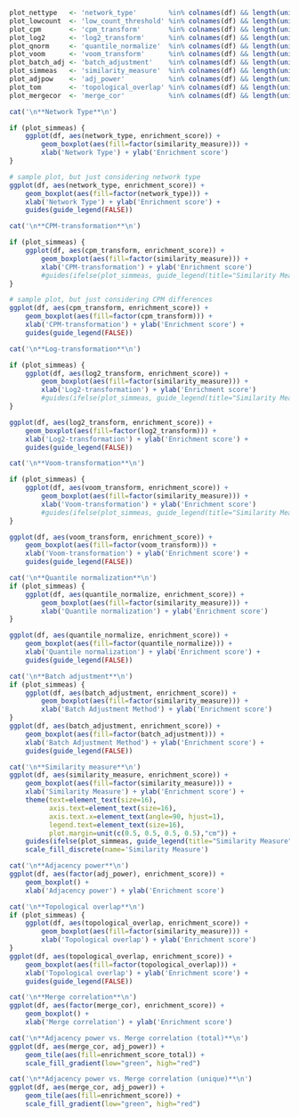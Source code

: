 ```r
plot_nettype   <- 'network_type'        %in% colnames(df) && length(unique(df$network_type)) > 1
plot_lowcount  <- 'low_count_threshold' %in% colnames(df) && length(unique(df$low_count_threshold)) > 1
plot_cpm       <- 'cpm_transform'       %in% colnames(df) && length(unique(df$cpm_transform)) > 1
plot_log2      <- 'log2_transform'      %in% colnames(df) && length(unique(df$log2_transform)) > 1
plot_qnorm     <- 'quantile_normalize'  %in% colnames(df) && length(unique(df$quantile_normalize)) > 1
plot_voom      <- 'voom_transform'      %in% colnames(df) && length(unique(df$voom_transform)) > 1
plot_batch_adj <- 'batch_adjustment'    %in% colnames(df) && length(unique(df$batch_adjustment)) > 1
plot_simmeas   <- 'similarity_measure'  %in% colnames(df) && length(unique(df$similarity_measure)) > 1
plot_adjpow    <- 'adj_power'           %in% colnames(df) && length(unique(df$adj_power)) > 1
plot_tom       <- 'topological_overlap' %in% colnames(df) && length(unique(df$topological_overlap)) > 1
plot_mergecor  <- 'merge_cor'           %in% colnames(df) && length(unique(df$merge_cor)) > 1
```

```r
cat('\n**Network Type**\n')

if (plot_simmeas) {
    ggplot(df, aes(network_type, enrichment_score)) + 
        geom_boxplot(aes(fill=factor(similarity_measure))) +
        xlab('Network Type') + ylab('Enrichment score')
}

# sample plot, but just considering network type
ggplot(df, aes(network_type, enrichment_score)) + 
    geom_boxplot(aes(fill=factor(network_type))) +
    xlab('Network Type') + ylab('Enrichment score') +
    guides(guide_legend(FALSE))

```

```r
cat('\n**CPM-transformation**\n')

if (plot_simmeas) {
    ggplot(df, aes(cpm_transform, enrichment_score)) + 
        geom_boxplot(aes(fill=factor(similarity_measure))) +
        xlab('CPM-transformation') + ylab('Enrichment score')
        #guides(ifelse(plot_simmeas, guide_legend(title="Similarity Measure"), FALSE))
}

# sample plot, but just considering CPM differences
ggplot(df, aes(cpm_transform, enrichment_score)) + 
    geom_boxplot(aes(fill=factor(cpm_transform))) +
    xlab('CPM-transformation') + ylab('Enrichment score') +
    guides(guide_legend(FALSE))

```


```r
cat('\n**Log-transformation**\n')

if (plot_simmeas) {
    ggplot(df, aes(log2_transform, enrichment_score)) + 
        geom_boxplot(aes(fill=factor(similarity_measure))) +
        xlab('Log2-transformation') + ylab('Enrichment score')
        #guides(ifelse(plot_simmeas, guide_legend(title="Similarity Measure"), FALSE))
}

ggplot(df, aes(log2_transform, enrichment_score)) + 
    geom_boxplot(aes(fill=factor(log2_transform))) +
    xlab('Log2-transformation') + ylab('Enrichment score') +
    guides(guide_legend(FALSE))
```


```r
cat('\n**Voom-transformation**\n')

if (plot_simmeas) {
    ggplot(df, aes(voom_transform, enrichment_score)) + 
        geom_boxplot(aes(fill=factor(similarity_measure))) +
        xlab('Voom-transformation') + ylab('Enrichment score')
        #guides(ifelse(plot_simmeas, guide_legend(title="Similarity Measure"), FALSE))
}

ggplot(df, aes(voom_transform, enrichment_score)) + 
    geom_boxplot(aes(fill=factor(voom_transform))) +
    xlab('Voom-transformation') + ylab('Enrichment score') +
    guides(guide_legend(FALSE))
```

```r
cat('\n**Quantile normalization**\n')
if (plot_simmeas) {
    ggplot(df, aes(quantile_normalize, enrichment_score)) + 
        geom_boxplot(aes(fill=factor(similarity_measure))) +
        xlab('Quantile normalization') + ylab('Enrichment score')
}

ggplot(df, aes(quantile_normalize, enrichment_score)) + 
    geom_boxplot(aes(fill=factor(quantile_normalize))) +
    xlab('Quantile normalization') + ylab('Enrichment score') +
    guides(guide_legend(FALSE))
```

```r
cat('\n**Batch adjustment**\n')
if (plot_simmeas) {
    ggplot(df, aes(batch_adjustment, enrichment_score)) + 
        geom_boxplot(aes(fill=factor(similarity_measure))) +
        xlab('Batch Adjustment Method') + ylab('Enrichment score')
}
ggplot(df, aes(batch_adjustment, enrichment_score)) + 
    geom_boxplot(aes(fill=factor(batch_adjustment))) +
    xlab('Batch Adjustment Method') + ylab('Enrichment score') +
    guides(guide_legend(FALSE))
```

```r
cat('\n**Similarity measure**\n')
ggplot(df, aes(similarity_measure, enrichment_score)) + 
    geom_boxplot(aes(fill=factor(similarity_measure))) +
    xlab('Similarity Measure') + ylab('Enrichment score') +
    theme(text=element_text(size=16),
          axis.text=element_text(size=16),
          axis.text.x=element_text(angle=90, hjust=1),
          legend.text=element_text(size=16),
          plot.margin=unit(c(0.5, 0.5, 0.5, 0.5),"cm")) +
    guides(ifelse(plot_simmeas, guide_legend(title="Similarity Measure"), FALSE)) +
    scale_fill_discrete(name='Similarity Measure')
```

```r
cat('\n**Adjacency power**\n')
ggplot(df, aes(factor(adj_power), enrichment_score)) + 
    geom_boxplot() +
    xlab('Adjacency power') + ylab('Enrichment score')
```

```r
cat('\n**Topological overlap**\n')
if (plot_simmeas) {
    ggplot(df, aes(topological_overlap, enrichment_score)) + 
        geom_boxplot(aes(fill=factor(similarity_measure))) +
        xlab('Topological overlap') + ylab('Enrichment score')
}
ggplot(df, aes(topological_overlap, enrichment_score)) + 
    geom_boxplot(aes(fill=factor(topological_overlap))) +
    xlab('Topological overlap') + ylab('Enrichment score') +
    guides(guide_legend(FALSE))
```

```r
cat('\n**Merge correlation**\n')
ggplot(df, aes(factor(merge_cor), enrichment_score)) + 
    geom_boxplot() +
    xlab('Merge correlation') + ylab('Enrichment score')
```

```r
cat('\n**Adjacency power vs. Merge correlation (total)**\n')
ggplot(df, aes(merge_cor, adj_power)) + 
    geom_tile(aes(fill=enrichment_score_total)) +
    scale_fill_gradient(low="green", high="red")
```

```r
cat('\n**Adjacency power vs. Merge correlation (unique)**\n')
ggplot(df, aes(merge_cor, adj_power)) + 
    geom_tile(aes(fill=enrichment_score)) +
    scale_fill_gradient(low="green", high="red")
```
